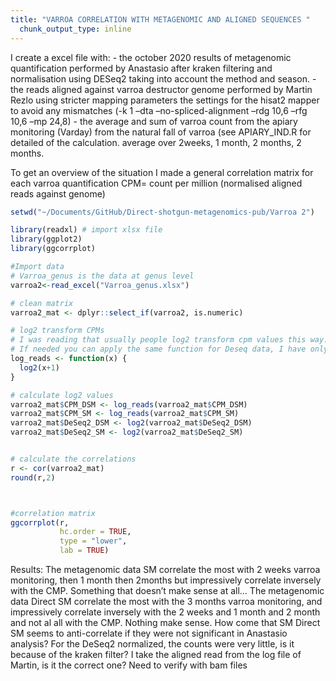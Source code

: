 ```yaml
---
title: "VARROA CORRELATION WITH METAGENOMIC AND ALIGNED SEQUENCES "
  chunk_output_type: inline
---
```


I create a excel file with:
- the october 2020 results of metagenomic quantification performed by Anastasio after kraken filtering and normalisation using DESeq2 taking into account the method and season. 
- the reads aligned against varroa destructor genome performed by Martin Rezlo using stricter mapping parameters the settings for the hisat2 mapper to avoid any mismatches
(-k 1 --dta --no-spliced-alignment --rdg 10,6 --rfg 10,6 --mp 24,8)
- the average and sum of varroa count from the apiary monitoring (Varday) from the natural fall of varroa (see APIARY_IND.R for detailed of the calculation. average over 2weeks, 1 month, 2 months, 2 months. 

To get an overview of the situation I made a general correlation matrix for each varroa quantification
CPM= count per million (normalised aligned reads against genome)


```r
setwd("~/Documents/GitHub/Direct-shotgun-metagenomics-pub/Varroa 2")

library(readxl) # import xlsx file
library(ggplot2)
library(ggcorrplot)

#Import data
# Varroa_genus is the data at genus level
varroa2<-read_excel("Varroa_genus.xlsx")

# clean matrix
varroa2_mat <- dplyr::select_if(varroa2, is.numeric)

# log2 transform CPMs
# I was reading that usually people log2 transform cpm values this way.
# If needed you can apply the same function for Deseq data, I have only log2 transformed them.
log_reads <- function(x) {
  log2(x+1)
}

# calculate log2 values
varroa2_mat$CPM_DSM <- log_reads(varroa2_mat$CPM_DSM)
varroa2_mat$CPM_SM <- log_reads(varroa2_mat$CPM_SM)
varroa2_mat$DeSeq2_DSM <- log2(varroa2_mat$DeSeq2_DSM)
varroa2_mat$DeSeq2_SM <- log2(varroa2_mat$DeSeq2_SM)


# calculate the correlations
r <- cor(varroa2_mat)
round(r,2)



#correlation matrix
ggcorrplot(r, 
           hc.order = TRUE, 
           type = "lower",
           lab = TRUE)


```

Results: The metagenomic data SM correlate the most with 2 weeks varroa monitoring, then 1 month then 2months but impressively correlate inversely with the CMP. Something that doesn't make sense at all...
The metagenomic data Direct SM correlate the most with the 3 months varroa monitoring, and impressively correlate inversely with the 2 weeks and 1 month and 2 month and not al all with the CMP. Nothing make sense. 
How come that SM Direct SM seems to anti-correlate if they were not significant in Anastasio analysis? For the DeSeq2 normalized, the counts were very little, is it because of the kraken filter? 
I take the aligned read from the log file of Martin, is it the correct one? Need to verify with bam files



